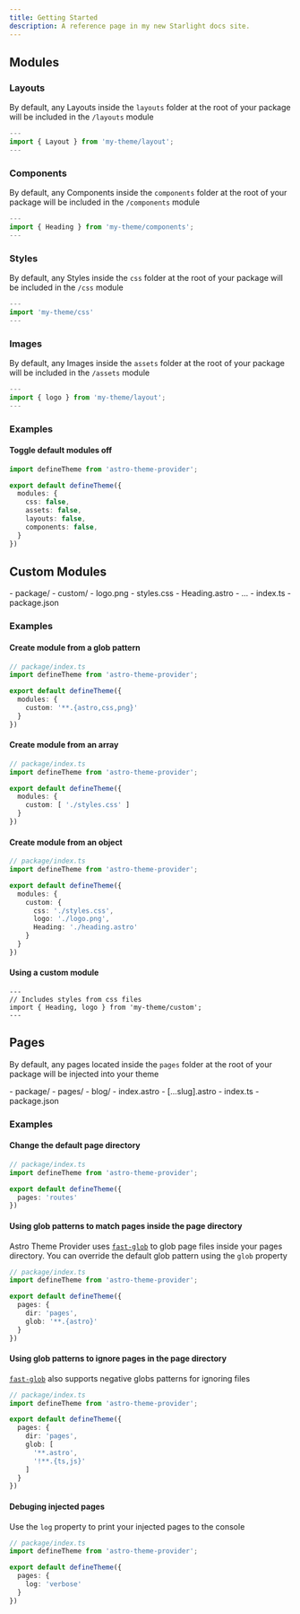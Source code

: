 ```yaml
---
title: Getting Started
description: A reference page in my new Starlight docs site.
---
```


## Modules

### Layouts

By default, any Layouts inside the `layouts` folder at the root of your package will be included in the `/layouts` module

```ts
---
import { Layout } from 'my-theme/layout';
---
```

### Components

By default, any Components inside the `components` folder at the root of your package will be included in the `/components` module

```ts
---
import { Heading } from 'my-theme/components';
---
```

### Styles

By default, any Styles inside the `css` folder at the root of your package will be included in the `/css` module

```ts
---
import 'my-theme/css'
---
```

### Images

By default, any Images inside the `assets` folder at the root of your package will be included in the `/assets` module

```ts
---
import { logo } from 'my-theme/layout';
---
```

### Examples

#### Toggle default modules off

```ts
import defineTheme from 'astro-theme-provider';

export default defineTheme({
  modules: {
    css: false,
    assets: false,
    layouts: false,
    components: false,
  }
})
```

## Custom Modules

<FileTree>
- package/
  - custom/
    - logo.png
    - styles.css
    - Heading.astro
  - ...
  - index.ts
  - package.json
</FileTree>

### Examples

#### Create module from a glob pattern

```ts
// package/index.ts
import defineTheme from 'astro-theme-provider';

export default defineTheme({
  modules: {
    custom: '**.{astro,css,png}'
  }
})
```

#### Create module from an array

```ts
// package/index.ts
import defineTheme from 'astro-theme-provider';

export default defineTheme({
  modules: {
    custom: [ './styles.css' ]
  }
})
```

#### Create module from an object

```ts
// package/index.ts
import defineTheme from 'astro-theme-provider';

export default defineTheme({
  modules: {
    custom: {
      css: './styles.css',
      logo: './logo.png',
      Heading: './heading.astro'
    }
  }
})
```

#### Using a custom module

```astro
---
// Includes styles from css files
import { Heading, logo } from 'my-theme/custom';
---
```

## Pages

By default, any pages located inside the `pages` folder at the root of your package will be injected into your theme

<FileTree>
- package/
  - pages/
    - blog/
      - index.astro
      - [...slug].astro
  - index.ts
  - package.json
</FileTree>

### Examples

#### Change the default page directory

```ts "'routes'"
// package/index.ts
import defineTheme from 'astro-theme-provider';

export default defineTheme({
  pages: 'routes'
})
```

#### Using glob patterns to match pages inside the page directory

Astro Theme Provider uses [`fast-glob`](https://www.npmjs.com/package/fast-glob) to glob page files inside your pages directory. You can override the default glob pattern using the `glob` property

```ts "'**.{astro}'"
// package/index.ts
import defineTheme from 'astro-theme-provider';

export default defineTheme({
  pages: {
    dir: 'pages',
    glob: '**.{astro}'
  }
})
```

#### Using glob patterns to ignore pages in the page directory

[`fast-glob`](https://www.npmjs.com/package/fast-glob) also supports negative globs patterns for ignoring files

```ts "'!**.{ts,js}'"
// package/index.ts
import defineTheme from 'astro-theme-provider';

export default defineTheme({
  pages: {
    dir: 'pages',
    glob: [
      '**.astro', 
      '!**.{ts,js}'
    ]
  }
})
```

#### Debuging injected pages

Use the  `log` property to print your injected pages to the console

```ts "'verbose'"
// package/index.ts
import defineTheme from 'astro-theme-provider';

export default defineTheme({
  pages: {
    log: 'verbose'
  }
})
```